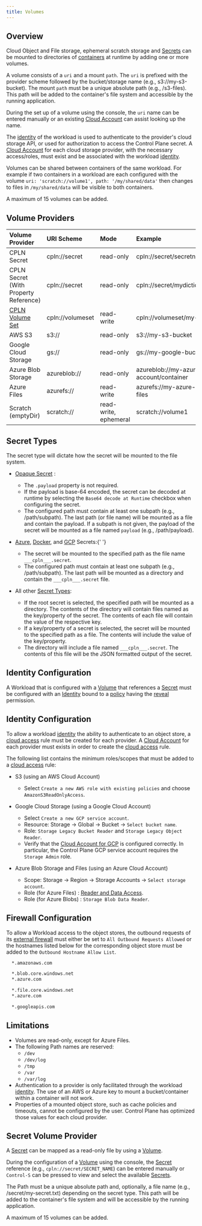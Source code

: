 ```yaml
---
title: Volumes
---
```


## Overview

Cloud Object and File storage, ephemeral scratch storage and [Secrets](/reference/secret) can be mounted to directories of [containers](#containers) at runtime by adding one or more volumes.

A volume consists of a `uri` and a mount `path`. The `uri` is prefixed with the provider scheme followed by the bucket/storage name (e.g., s3://my-s3-bucket). The mount `path` must be a unique absolute path (e.g., /s3-files). This path will be added to the container's file system and accessible by the running application.

During the set up of a volume using the console, the `uri` name can be entered manually or an existing [Cloud Account](/reference/cloudaccount) can assist looking up the name.

The [identity](#identity) of the workload is used to authenticate to the provider's cloud storage API, or used for authorization to access the Control Plane secret. A [Cloud Account](/reference/cloudaccount) for each cloud storage provider, with the necessary access/roles, must exist and be associated with
the workload [identity](#identity).

Volumes can be shared between containers of the same workload. For example if two containers in a workload are each configured with the volume `uri: 'scratch://volume1', path: '/my/shared/data'` then changes to files in `/my/shared/data` will be visible to both containers.

<Note>

A maximum of 15 volumes can be added.

</Note>

## Volume Providers

| Volume Provider                         | URI Scheme       | Mode                  | Example                                |
| :-------------------------------------- | :--------------- | :-------------------- | :------------------------------------- |
| CPLN Secret                             | cpln://secret    | read-only             | cpln://secret/secretname               |
| CPLN Secret (With Property Reference)   | cpln://secret    | read-only             | cpln://secret/mydictionary.keyname     |
| [CPLN Volume Set](/reference/volumeset) | cpln://volumeset | read-write            | cpln://volumeset/my-volume-set         |
| AWS S3                                  | s3://            | read-only             | s3://my-s3-bucket                      |
| Google Cloud Storage                    | gs://            | read-only             | gs://my-google-bucket                  |
| Azure Blob Storage                      | azureblob://     | read-only             | azureblob://my-azure-account/container |
| Azure Files                             | azurefs://       | read-write            | azurefs://my-azure-account/my-files    |
| Scratch (emptyDir)                      | scratch://       | read-write, ephemeral | scratch://volume1                      |

## Secret Types

The secret type will dictate how the secret will be mounted to the file system.

- [Opaque Secret](/reference/secret#opaque)
  :

  - The `.payload` property is not required.
  - If the payload is base-64 encoded, the secret can be decoded at runtime by selecting the `Base64 decode at Runtime` checkbox when configuring the secret.
  - The configured path must contain at least one subpath (e.g., /path/subpath). The last path (or file name) will be mounted as a file and contain the payload. If a subpath is not given, the payload of the secret will be mounted as a file named `payload` (e.g., /path/payload).

- [Azure](/reference/secret#azure-sdk), [Docker](/reference/secret#docker), and [GCP](/reference/secret#google-cloud-platform-gcp) Secrets:{' '}

  - The secret will be mounted to the specified path as the file name `___cpln___.secret`.
  - The configured path must contain at least one subpath (e.g., /path/subpath). The last path will be mounted as a directory and contain the `___cpln___.secret` file.

- All other [Secret Types](/reference/secret#secret-types):

  - If the root secret is selected, the specified path will be mounted as a directory. The contents of the directory will contain files named as the key/property of the secret. The contents of each file will contain the value of the respective key.
  - If a key/property of a secret is selected, the secret will be mounted to the specified path as a file. The contents will include the value of the key/property.
  - The directory will include a file named `___cpln___.secret`. The contents of this file will be the JSON formatted output of the secret.

## Identity Configuration

A Workload that is configured with a [Volume](#volumes) that references a [Secret](/reference/secret) must be configured with an [Identity](/reference/secret#reveal-permission) bound to a [policy](/reference/policy) having the [reveal](/reference/secret#reveal-permission) permission.

## Identity Configuration

To allow a workload [identity](/reference/identity) the ability to authenticate to an object store, a [cloud access](/reference/identity#cloud-access-universal-cloud-identity) rule must be created for each provider. A [Cloud Account](/reference/cloudaccount) for each provider must exists in order to create the [cloud access](/reference/identity) rule.

The following list contains the minimum roles/scopes that must be added to a [cloud access](/reference/identity#cloud-access-universal-cloud-identity) rule:

- S3 (using an AWS Cloud Account)

  - Select `Create a new AWS role with existing policies` and choose `AmazonS3ReadOnlyAccess`.

- Google Cloud Storage (using a Google Cloud Account)

  - Select `Create a new GCP service account`.
  - Resource: Storage -> Global -> Bucket -> `Select bucket name`.
  - Role: `Storage Legacy Bucket Reader` and `Storage Legacy Object Reader`.
  - Verify that the [Cloud Account for GCP](/reference/cloudaccount#gcp-details) is configured correctly. In particular, the Control Plane GCP service account requires the `Storage Admin` role.

- Azure Blob Storage and Files (using an Azure Cloud Account)

  - Scope: Storage -> Region -> Storage Accounts -> `Select storage account`.
  - Role (for Azure Files) : [Reader and Data Access](https://docs.microsoft.com/en-us/azure/role-based-access-control/built-in-roles#reader-and-data-access).
  - Role (for Azure Blobs) : `Storage Blob Data Reader`.

## Firewall Configuration

To allow a Workload access to the object stores, the outbound requests of its [external firewall](#external) must either be set to `All Outbound Requests Allowed` or the hostnames listed below for the corresponding object store must be added to the `Outbound Hostname Allow List`.

<CodeGroup>

```bash AWS
  *.amazonaws.com
```

```bash Azure Blob
  *.blob.core.windows.net
  *.azure.com
```

```bash Azure File
  *.file.core.windows.net
  *.azure.com
```

```bash GCP
  *.googleapis.com
```

</CodeGroup>

## Limitations

- Volumes are read-only, except for Azure Files.
- The following Path names are reserved:
  - `/dev`
  - `/dev/log`
  - `/tmp`
  - `/var`
  - `/var/log`
- Authentication to a provider is only facilitated through the workload [identity](#identity). The use of an AWS or Azure key to mount a bucket/container within a container will not work.
- Properties of a mounted object store, such as cache policies and timeouts, cannot be configured by the user. Control Plane has optimized those values for each cloud provider.

## Secret Volume Provider

A [Secret](/reference/secret) can be mapped as a read-only file by using a [Volume](#volumes).

During the configuration of a [Volume](#volumes) using the console, the [Secret](/reference/secret) reference (e.g., `cpln://secret/SECRET_NAME`) can be entered manually or `Control-S` can be pressed to view and select the available [Secrets](/reference/secret).

The Path must be a unique absolute path and, optionally, a file name (e.g., /secret/my-secret.txt) depending on the secret type. This path will be added to the container's file system and will be accessible by the running application.

<Note>

A maximum of 15 volumes can be added.

</Note>
